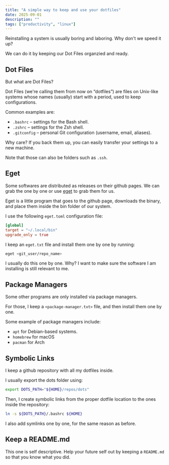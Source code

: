 ```yaml
---
title: "A simple way to keep and use your dotfiles"
date: 2025-09-01
description: ""
tags: ["productivity", "linux"]
---
```


Reinstalling a system is usually boring and laboring.
Why don't we speed it up?

We can do it by keeping our Dot Files organzied and ready.

## Dot Files

But what are Dot Files?

Dot Files (we're calling them from now on “dotfiles”) are files on Unix-like systems whose names (usually) start with a period,
used to keep configurations.

Common examples are:

- `.bashrc` – settings for the Bash shell.
- `.zshrc` – settings for the Zsh shell.
- `.gitconfig` – personal Git configuration (username, email, aliases).

Why care? If you back them up, you can easily transfer your settings to a new machine.

Note that those can also be folders such as `.ssh`.

## Eget

Some softwares are distributed as releases on their github pages.
We can grab the one by one or use [eget](https://github.com/zyedidia/eget) to grab them for us.

Eget is a little program that goes to the github page, downloads the binary, and place them inside the bin folder of our system.

I use the following `eget.toml` configuration file:

```toml
[global]
target = "~/.local/bin"
upgrade_only = true
```

I keep an `eget.txt` file and install them one by one by running:

```sh
eget <git_user/repo_name>
```

I usually do this one by one. Why? I want to make sure the software I am installing is still relevant to me.

## Package Managers

Some other programs are only installed via package managers.

For those, I keep a `<package-manager.txt>` file, and then install them one by one.

Some example of package managers include:

- `apt` for Debian-based systems.
- `homebrew` for macOS
- `pacman` for Arch

## Symbolic Links

I keep a github repository with all my dotfiles inside.

I usually export the dots folder using:

```sh
export DOTS_PATH="${HOME}/repos/dots"
```

Then, I create symbolic links from the proper dotfile location to the ones inside the repository:

```sh
ln -s ${DOTS_PATH}/.bashrc ${HOME}
```

I also add symlinks one by one, for the same reason as before.

## Keep a README.md

This one is self descriptive.
Help your future self out by keeping a `README.md` so that you know what you did.
